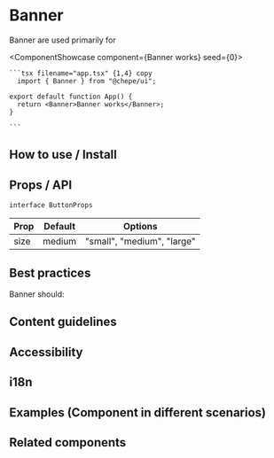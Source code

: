 

# Banner

Banner are used primarily for

<ComponentShowcase component={<Banner>Banner works</Banner>} seed={0}>
   <div>

    ```tsx filename="app.tsx" {1,4} copy
      import { Banner } from "@chepe/ui";

    export default function App() {
      return <Banner>Banner works</Banner>;
    }

    ```

  </div>
</ComponentShowcase>

## How to use / Install

## Props / API

`interface ButtonProps`

| Prop | Default | Options                    |
| ---- | ------- | -------------------------- |
| size | medium  | "small", "medium", "large" |

## Best practices

Banner should:

## Content guidelines

## Accessibility

## i18n

## Examples (Component in different scenarios)

## Related components
